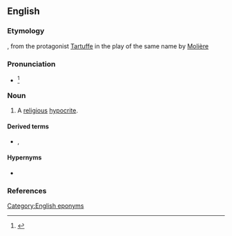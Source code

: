 ==English==

===Etymology===
{{etyl|fr|en}}, from the protagonist [[w:Tartuffe|Tartuffe]] in the play of the same name by [[w:Molière|Molière]]

===Pronunciation===
* {{IPA|/tɑɹˈtuːf/|/tɑɹˈtʊf/|lang=en}}<ref>{{R:Dictionary.com}}</ref>

===Noun===
{{en-noun}}

# A [[religious]] [[hypocrite]].

====Derived terms====
* {{l|en|tartuffish}}, {{l|en|tartufish}}

====Hypernyms====
* {{l|en|hypocrite}}

===References===
<references/>

[[Category:English eponyms]]